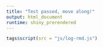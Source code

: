 ```yaml
---
title: "Test passed, move along!"
output: html_document
runtime: shiny_prerendered
---
```


```r
tags$script(src = "js/log-rmd.js")
```
